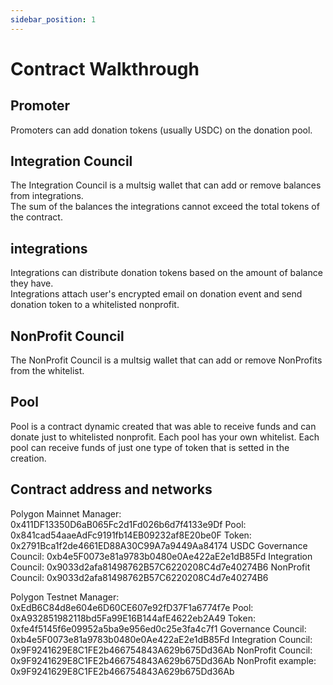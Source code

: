 ```yaml
---
sidebar_position: 1
---
```


# Contract Walkthrough
## Promoter
Promoters can add donation tokens (usually USDC) on the donation pool.

## Integration Council
The Integration Council is a multsig wallet that can add or remove balances from integrations.  
The sum of the balances the integrations cannot exceed the total tokens of the contract.

## integrations
Integrations can distribute donation tokens based on the amount of balance they have.  
Integrations attach user's encrypted email on donation event and send donation token to a whitelisted nonprofit.

## NonProfit Council
The NonProfit Council is a multsig wallet that can add or remove NonProfits from the whitelist.

## Pool
Pool is a contract dynamic created that was able to receive funds and can donate just to whitelisted nonprofit. 
Each pool has your own whitelist. Each pool can receive funds of just one type of token that is setted in the creation.

## Contract address and networks
Polygon Mainnet
Manager: 0x411DF13350D6aB065Fc2d1Fd026b6d7f4133e9Df
Pool: 0x841cad54aaeAdFc9191fb14EB09232af8E20be0F
Token: 0x2791Bca1f2de4661ED88A30C99A7a9449Aa84174 USDC
Governance Council: 0xb4e5F0073e81a9783b0480e0Ae422aE2e1dB85Fd
Integration Council: 0x9033d2afa81498762B57C6220208C4d7e40274B6
NonProfit Council: 0x9033d2afa81498762B57C6220208C4d7e40274B6


Polygon Testnet
Manager: 0xEdB6C84d8e604e6D60CE607e92fD37F1a6774f7e
Pool: 0xA932851982118bd5Fa99E16B144afE4622eb2A49
Token: 0xfe4f5145f6e09952a5ba9e956ed0c25e3fa4c7f1
Governance Council: 0xb4e5F0073e81a9783b0480e0Ae422aE2e1dB85Fd
Integration Council: 0x9F9241629E8C1FE2b466754843A629b675Dd36Ab
NonProfit Council: 0x9F9241629E8C1FE2b466754843A629b675Dd36Ab
NonProfit example: 0x9F9241629E8C1FE2b466754843A629b675Dd36Ab


